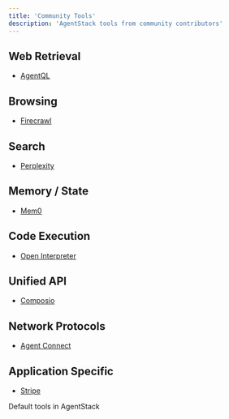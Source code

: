 ```yaml
---
title: 'Community Tools'
description: 'AgentStack tools from community contributors'
---
```


## Web Retrieval
- [AgentQL](/tools/tool/agentql)

## Browsing

[//]: # (- [Browserbase]&#40;/tools/tool/browserbase&#41;)
- [Firecrawl](/tools/tool/firecrawl)

## Search
- [Perplexity](/tools/tool/perplexity)

## Memory / State

- [Mem0](/tools/tool/mem0)

## Code Execution

- [Open Interpreter](/tools/tool/open-interpreter)

## Unified API

- [Composio](/tools/tool/composio)

## Network Protocols
- [Agent Connect](/tools/tool/agent-connect)

## Application Specific
- [Stripe](/tools/tool/stripe)

<CardGroup cols={1}>
  <Card
    title="Core Tools"
    icon="hammer"
    href="/tools/core"
  >
    Default tools in AgentStack
  </Card>
</CardGroup>